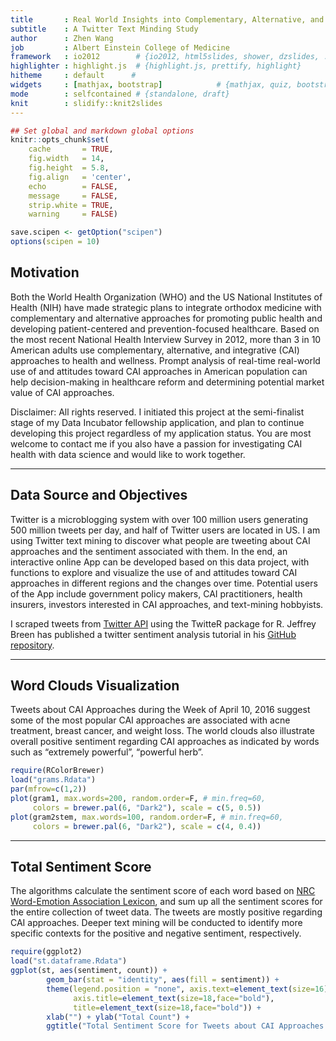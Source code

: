 ```yaml
---
title       : Real World Insights into Complementary, Alternative, and Integrative Health Approaches
subtitle    : A Twitter Text Minding Study
author      : Zhen Wang
job         : Albert Einstein College of Medicine
framework   : io2012        # {io2012, html5slides, shower, dzslides, ...}
highlighter : highlight.js  # {highlight.js, prettify, highlight}
hitheme     : default      # 
widgets     : [mathjax, bootstrap]            # {mathjax, quiz, bootstrap}
mode        : selfcontained # {standalone, draft}
knit        : slidify::knit2slides
---
```


```r
## Set global and markdown global options
knitr::opts_chunk$set(
    cache       = TRUE,     
    fig.width   = 14,       
    fig.height  = 5.8,       
    fig.align   = 'center',   
    echo        = FALSE,    
    message     = FALSE,     
    strip.white = TRUE,     
    warning     = FALSE)    

save.scipen <- getOption("scipen") 
options(scipen = 10)        
```

## Motivation

Both the World Health Organization (WHO) and the US National Institutes of Health (NIH) have made strategic plans to integrate orthodox medicine with complementary and alternative approaches for promoting public health and developing patient-centered and prevention-focused healthcare. Based on the most recent National Health Interview Survey in 2012, more than 3 in 10 American adults use complementary, alternative, and integrative (CAI) approaches to health and wellness. Prompt analysis of real-time real-world use of and attitudes toward CAI approaches in American population can help decision-making in healthcare reform and determining potential market value of CAI approaches. 

Disclaimer: All rights reserved. I initiated this project at the semi-finalist stage of my Data Incubator fellowship application, and plan to continue developing this project regardless of my application status. You are most welcome to contact me if you also have a passion for investigating CAI health with data science and would like to work together.

--- 

## Data Source and Objectives
    
Twitter is a microblogging system with over 100 million users generating 500 million tweets per day, and half of Twitter users are located in US. I am using Twitter text mining to discover what people are tweeting about CAI approaches and the sentiment associated with them. 
In the end, an interactive online App can be developed based on this data project, with functions to explore and visualize the use of and attitudes toward CAI approaches in different regions and the changes over time. Potential users of the App include government policy makers, CAI practitioners, health insurers, investors interested in CAI approaches, and text-mining hobbyists.

I scraped tweets from [Twitter API](https://dev.twitter.com/overview/api) using the TwitteR package for R. Jeffrey Breen has published a twitter sentiment analysis tutorial in his [GitHub repository](https://github.com/jeffreybreen/twitter-sentiment-analysis-tutorial-201107). 

---

## Word Clouds Visualization

Tweets about CAI Approaches during the Week of April 10, 2016 suggest some of the most popular CAI approaches are associated with acne treatment, breast cancer, and weight loss. The world clouds also illustrate overall positive sentiment regarding CAI approaches as indicated by words such as “extremely powerful”, “powerful herb”. 

```r
require(RColorBrewer)
load("grams.Rdata")
par(mfrow=c(1,2))
plot(gram1, max.words=200, random.order=F, # min.freq=60,
     colors = brewer.pal(6, "Dark2"), scale = c(5, 0.5))
plot(gram2stem, max.words=100, random.order=F, # min.freq=60,
     colors = brewer.pal(6, "Dark2"), scale = c(4, 0.4))
```

---

## Total Sentiment Score

The algorithms calculate the sentiment score of each word based on [NRC Word-Emotion Association Lexicon](http://saifmohammad.com/WebPages/NRC-Emotion-Lexicon.htm), and sum up all the sentiment scores for the entire collection of tweet data. The tweets are mostly positive regarding CAI approaches. Deeper text mining will be conducted to identify more specific contexts for the positive and negative sentiment, respectively. 

```r
require(ggplot2)
load("st.dataframe.Rdata")
ggplot(st, aes(sentiment, count)) +
        geom_bar(stat = "identity", aes(fill = sentiment)) +
        theme(legend.position = "none", axis.text=element_text(size=16),
              axis.title=element_text(size=18,face="bold"),
              title=element_text(size=18,face="bold")) +
        xlab("") + ylab("Total Count") + 
        ggtitle("Total Sentiment Score for Tweets about CAI Approaches in the Week of April 10, 2016")
```


